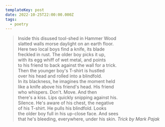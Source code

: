 ```yaml
---
templateKey: post
date: 2022-10-25T22:00:00.000Z
tags:
  - poetry
---
```

> Inside this disused tool-shed in Hammer Wood<br/>
> slatted walls morse daylight on an earth floor.<br/>
> Here two local boys find a knife, its blade<br/>
> freckled in rust. The older boy picks it up,<br/>
> with its egg whiff of wet metal, and points<br/>
> to his friend to back against the wall for a trick.<br/>
> Then the younger boy's T-shirt is hustled<br/>
> over his head and rolled into a blindfold.<br/>
> In its blackness, he imagines the moment held<br/>
> like a knife above his friend's head. His friend<br/>
> who whispers. Don't. Move. And then<br/>
> there's a kiss. Lips quickly snipping against his.<br/>
> Silence. He's aware of his chest, the negative<br/>
> of his T-shirt. He pulls his blindfold. Looks<br/>
> the older boy full in his up-close face. And sees<br/>
> that he's bleeding, everywhere, under his skin.
> <cite>Trick by Mark Pajak</cite>
